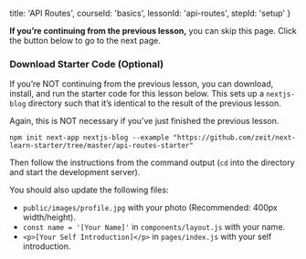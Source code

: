 
  title: 'API Routes',
  courseId: 'basics',
  lessonId: 'api-routes',
  stepId: 'setup'
}

**If you’re continuing from the previous lesson,** you can skip this page. Click the button below to go to the next page.

<SkipPageButton meta={meta} />

### Download Starter Code (Optional)

If you’re NOT continuing from the previous lesson, you can download, install, and run the starter code for this lesson below. This sets up a `nextjs-blog` directory such that it’s identical to the result of the previous lesson.

Again, this is NOT necessary if you’ve just finished the previous lesson.

```shell
npm init next-app nextjs-blog --example "https://github.com/zeit/next-learn-starter/tree/master/api-routes-starter"
```

Then follow the instructions from the command output (`cd` into the directory and start the development server).

You should also update the following files:

- `public/images/profile.jpg` with your photo (Recommended: 400px width/height).
- `const name = '[Your Name]'` in `components/layout.js` with your name.
- `<p>[Your Self Introduction]</p>` in `pages/index.js` with your self introduction.

